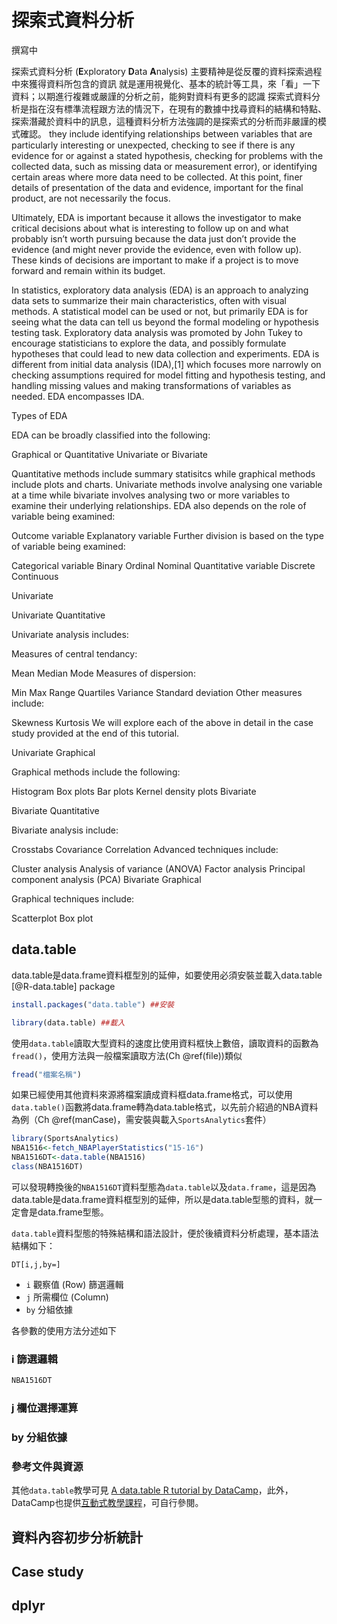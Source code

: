 # 探索式資料分析 {#eda}
撰寫中

探索式資料分析 (**E**xploratory **D**ata **A**nalysis)
主要精神是從反覆的資料探索過程中來獲得資料所包含的資訊
就是運用視覺化、基本的統計等工具，來「看」一下資料；以期進行複雜或嚴謹的分析之前，能夠對資料有更多的認識
探索式資料分析是指在沒有標準流程跟方法的情況下，在現有的數據中找尋資料的結構和特點、探索潛藏於資料中的訊息，這種資料分析方法強調的是探索式的分析而非嚴謹的模式確認。
they include identifying relationships between variables that are particularly interesting or unexpected, checking to see if there is any evidence for or against a stated hypothesis, checking for problems with the collected data, such as missing data or measurement error), or identifying certain areas where more data need to be collected. At this point, finer details of presentation of the data and evidence, important for the final product, are not necessarily the focus.

Ultimately, EDA is important because it allows the investigator to make critical decisions about what is interesting to follow up on and what probably isn’t worth pursuing because the data just don’t provide the evidence (and might never provide the evidence, even with follow up). These kinds of decisions are important to make if a project is to move forward and remain within its budget.

In statistics, exploratory data analysis (EDA) is an approach to analyzing data sets to summarize their main characteristics, often with visual methods. A statistical model can be used or not, but primarily EDA is for seeing what the data can tell us beyond the formal modeling or hypothesis testing task. Exploratory data analysis was promoted by John Tukey to encourage statisticians to explore the data, and possibly formulate hypotheses that could lead to new data collection and experiments. EDA is different from initial data analysis (IDA),[1] which focuses more narrowly on checking assumptions required for model fitting and hypothesis testing, and handling missing values and making transformations of variables as needed. EDA encompasses IDA.

Types of EDA

EDA can be broadly classified into the following:

Graphical or Quantitative
Univariate or Bivariate

Quantitative methods include summary statisitcs while graphical methods include plots and charts. Univariate methods involve analysing one variable at a time while bivariate involves analysing two or more variables to examine their underlying relationships. EDA also depends on the role of variable being examined:

Outcome variable
Explanatory variable
Further division is based on the type of variable being examined:

Categorical variable
Binary
Ordinal
Nominal
Quantitative variable
Discrete
Continuous

Univariate

Univariate Quantitative

Univariate analysis includes:

Measures of central tendancy:

Mean
Median
Mode
Measures of dispersion:

Min
Max
Range
Quartiles
Variance
Standard deviation
Other measures include:

Skewness
Kurtosis
We will explore each of the above in detail in the case study provided at the end of this tutorial.

Univariate Graphical

Graphical methods include the following:

Histogram
Box plots
Bar plots
Kernel density plots
Bivariate

Bivariate Quantitative

Bivariate analysis include:

Crosstabs
Covariance
Correlation
Advanced techniques include:

Cluster analysis
Analysis of variance (ANOVA)
Factor analysis
Principal component analysis (PCA)
Bivariate Graphical

Graphical techniques include:

Scatterplot
Box plot

## data.table {#datatable}
data.table是data.frame資料框型別的延伸，如要使用必須安裝並載入data.table [@R-data.table] package
```r
install.packages("data.table") ##安裝
```
```r
library(data.table) ##載入
```

使用`data.table`讀取大型資料的速度比使用資料框快上數倍，讀取資料的函數為`fread()`，使用方法與一般檔案讀取方法(Ch \@ref(file))類似
```r
fread("檔案名稱")
```

如果已經使用其他資料來源將檔案讀成資料框data.frame格式，可以使用`data.table()`函數將data.frame轉為data.table格式，以先前介紹過的NBA資料為例（Ch \@ref(manCase)，需安裝與載入`SportsAnalytics`套件）

```r
library(SportsAnalytics)
NBA1516<-fetch_NBAPlayerStatistics("15-16")
NBA1516DT<-data.table(NBA1516)
class(NBA1516DT)
```
可以發現轉換後的`NBA1516DT`資料型態為`data.table`以及`data.frame`，這是因為data.table是data.frame資料框型別的延伸，所以是data.table型態的資料，就一定會是data.frame型態。


`data.table`資料型態的特殊結構和語法設計，便於後續資料分析處理，基本語法結構如下：

`DT[i,j,by=]`

- `i` 觀察值 (Row) 篩選邏輯
- `j` 所需欄位 (Column)
- `by` 分組依據

各參數的使用方法分述如下

### i 篩選邏輯
```r
NBA1516DT
```
### j 欄位選擇運算

### by 分組依據

### 參考文件與資源
其他`data.table`教學可見 [A data.table R tutorial by DataCamp](https://www.datacamp.com/community/tutorials/data-table-r-tutorial#gs.vzMYa_k){target="_blank"}，此外，DataCamp也提供[互動式教學課程](https://www.datacamp.com/courses/data-table-data-manipulation-r-tutorial){target="_blank"}，可自行參閱。

## 資料內容初步分析統計

## Case study

## dplyr
